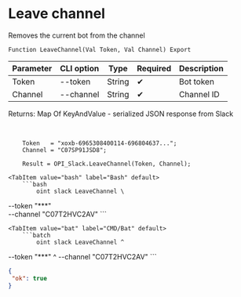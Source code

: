 ﻿---
sidebar_position: 10
---


# Leave channel
 Removes the current bot from the channel



`Function LeaveChannel(Val Token, Val Channel) Export`

  | Parameter | CLI option | Type | Required | Description |
  |-|-|-|-|-|
  | Token | --token | String | &#x2714; | Bot token |
  | Channel | --channel | String | &#x2714; | Channel ID |

  
  Returns:  Map Of KeyAndValue - serialized JSON response from Slack

<br/>




```bsl title="1C:Enterprise/OneScript code example"
    Token   = "xoxb-6965308400114-696804637...";
    Channel = "C07SP91JSD8";

    Result = OPI_Slack.LeaveChannel(Token, Channel);
```
 

 <Tabs>
  
    <TabItem value="bash" label="Bash" default>
        ```bash
            oint slack LeaveChannel \
 --token "***" \
 --channel "C07T2HVC2AV"
        ```
    </TabItem>
  
    <TabItem value="bat" label="CMD/Bat" default>
        ```batch
            oint slack LeaveChannel ^
 --token "***" ^
 --channel "C07T2HVC2AV"
        ```
    </TabItem>
</Tabs>


```json title="Result"
{
 "ok": true
}
```
